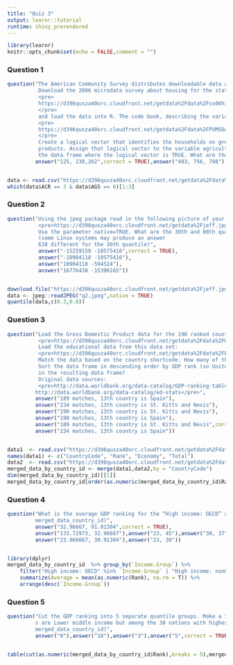 ```yaml
---
title: "Quiz 3"
output: learnr::tutorial
runtime: shiny_prerendered
---
```

<style>body{text-align: justify}</style>

```r
library(learnr)
knitr::opts_chunk$set(echo = FALSE,comment = "")
```

### Question 1

```r
question("The American Community Survey distributes downloadable data about United States communities. 
          Download the 2006 microdata survey about housing for the state of Idaho using download.file() from here:
          <pre>
          https://d396qusza40orc.cloudfront.net/getdata%2Fdata%2Fss06hid.csv
          </pre>
          and load the data into R. The code book, describing the variable names is here:
          <pre>
          https://d396qusza40orc.cloudfront.net/getdata%2Fdata%2FPUMSDataDict06.pdf
          </pre>
          Create a logical vector that identifies the households on greater than 10 acres who sold more than $10,000 worth of agriculture 
          products. Assign that logical vector to the variable agricultureLogical. Apply the which() function like this to identify the rows of 
          the data frame where the logical vector is TRUE. What are the first 3 values that result?",
         answer("125, 238,262",correct = TRUE),answer("403, 756, 798"),answer("236, 238, 262"),answer("59, 460, 474"))
```

```r

```

```r
data <- read.csv("https://d396qusza40orc.cloudfront.net/getdata%2Fdata%2Fss06hid.csv")
which(data$ACR == 3 & data$AGS == 6)[1:3]
```

### Question 2

```r
question("Using the jpeg package read in the following picture of your instructor into R
          <pre>https://d396qusza40orc.cloudfront.net/getdata%2Fjeff.jpg</pre>
          Use the parameter native=TRUE. What are the 30th and 80th quantiles of the resulting data? 
          (some Linux systems may produce an answer 
          638 different for the 30th quantile)",
          answer("-15259150 -10575416",correct = TRUE),
          answer("-10904118 -10575416"),
          answer("10904118 -594524"),
          answer("16776430 -15390165"))
```

```r

```

```r
download.file("https://d396qusza40orc.cloudfront.net/getdata%2Fjeff.jpg","q2.jpeg")
data <- jpeg::readJPEG("q2.jpeg",native = TRUE)
quantile(data,c(0.3,0.8))
```

### Question 3

```r
question("Load the Gross Domestic Product data for the 190 ranked countries in this data set:
          <pre>https://d396qusza40orc.cloudfront.net/getdata%2Fdata%2FGDP.csv</pre>
          Load the educational data from this data set:
          <pre>https://d396qusza40orc.cloudfront.net/getdata%2Fdata%2FEDSTATS_Country.csv</pre>
          Match the data based on the country shortcode. How many of the IDs match?</br>
          Sort the data frame in descending order by GDP rank (so United States is last). What is the 13th country 
          in the resulting data frame?
          Original data sources:
          <pre>http://data.worldbank.org/data-catalog/GDP-ranking-table
         http://data.worldbank.org/data-catalog/ed-stats</pre>",
         answer("189 matches, 13th country is Spain"),
         answer("234 matches, 13th country is St. Kitts and Nevis"),
         answer("190 matches, 13th country is St. Kitts and Nevis"),
         answer("190 matches, 13th country is Spain"),
         answer("189 matches, 13th country is St. Kitts and Nevis",correct = TRUE),
         answer("234 matches, 13th country is Spain"))

```

```r

```

```r
data1  <- read.csv("https://d396qusza40orc.cloudfront.net/getdata%2Fdata%2FGDP.csv")[5:194,c(1,2,4,5)]
names(data1) <- c("CountryCode", "Rank", "Economy", "Total")
data2  <- read.csv("https://d396qusza40orc.cloudfront.net/getdata%2Fdata%2FEDSTATS_Country.csv")
merged_data_by_country_id <- merge(data1,data2,by = "CountryCode")
dim(merged_data_by_country_id)[[1]]
merged_data_by_country_id[order(as.numeric(merged_data_by_country_id$Rank),decreasing = TRUE),][13,1]
```

### Question 4

```r
question("What is the average GDP ranking for the “High income: OECD” and “High income: nonOECD” group? (the data is loaded from Question 3 as 
         merged_data_country_id)",
         answer("32.96667, 91.91304",correct = TRUE),
         answer("133.72973, 32.96667"),answer("23, 45"),answer("30, 37"),
         answer("23.966667, 30.91304"),answer("23, 30"))
```

```r

```

```r
library(dplyr)
merged_data_by_country_id  %>% group_by(`Income.Group`) %>%
    filter("High income: OECD" %in% `Income.Group` | "High income: nonOECD" %in% `Income.Group`) %>%
    summarize(Average = mean(as.numeric(Rank), na.rm = T)) %>%
    arrange(desc(`Income.Group`))
```


### Question 5

```r
question("Cut the GDP ranking into 5 separate quantile groups. Make a table versus Income.Group. How many countrie
         s are Lower middle income but among the 38 nations with highest GDP? (the data is loaded from Question 3 as 
         merged_data_country_id)",
         answer("0"),answer("18"),answer("3"),answer("5",correct = TRUE))
```

```r

```

```r
table(cut(as.numeric(merged_data_by_country_id$Rank),breaks = 5),merged_data_by_country_id$Income.Group)
```